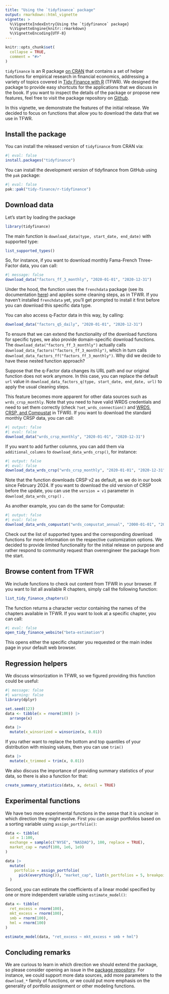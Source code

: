 ```yaml
---
title: "Using the `tidyfinance` package"
output: rmarkdown::html_vignette
vignette: >
  %\VignetteIndexEntry{Using the `tidyfinance` package}
  %\VignetteEngine{knitr::rmarkdown}
  %\VignetteEncoding{UTF-8}
---
```


```r
knitr::opts_chunk$set(
  collapse = TRUE,
  comment = "#>"
)
```

`tidyfinance` is an R package [on CRAN](https://CRAN.R-project.org/package=tidyfinance) that contains a set of helper functions for empirical research in financial economics, addressing a variety of topics covered in [Tidy Finance with R](https://www.tidy-finance.org/r/) (TFWR). We designed the package to provide easy shortcuts for the applications that we discuss in the book. If you want to inspect the details of the package or propose new features, feel free to visit the package repository on [Github](https://github.com/tidy-finance/r-tidyfinance).

In this vignette, we demonstrate the features of the initial release. We decided to focus on functions that allow you to download the data that we use in TFWR. 

## Install the package

You can install the released version of `tidyfinance` from CRAN via:

```r
#| eval: false
install.packages("tidyfinance")
```

You can install the development version of tidyfinance from GitHub using the `pak` package:

```r
#| eval: false
pak::pak("tidy-finance/r-tidyfinance")
```

## Download data 

Let's start by loading the package

```r
library(tidyfinance)
```

The main function is `download_data(type, start_date, end_date)` with supported type:
```r
list_supported_types()
```

So, for instance, if you want to download monthly Fama-French Three-Factor data, you can call:
```r
#| message: false
download_data("factors_ff_3_monthly", "2020-01-01", "2020-12-31")
```

Under the hood, the function uses the `frenchdata` package (see its documentation [here](https://CRAN.R-project.org/package=frenchdata)) and applies some cleaning steps, as in TFWR. If you haven't installed `frenchdata` yet, you'll get prompted to install it first before you can download this specific data type. 

You can also access q-Factor data in this way, by calling:

```r
download_data("factors_q5_daily", "2020-01-01", "2020-12-31")
```

To ensure that we can extend the functionality of the download functions for specific types, we also provide domain-specific download functions. The `download_data("factors_ff_3_monthly")` actually calls `download_data_factors("factors_ff_3_monthly")`, which in turn calls `download_data_factors_ff("factors_ff_3_monthly")`. Why did we decide to have these nested function approach?

Suppose that the q-Factor data changes its URL path and our original function does not work anymore. In this case, you can replace the default `url` value in `download_data_factors_q(type, start_date, end_date, url)` to apply the usual cleaning steps. 

This feature becomes more apparent for other data sources such as `wrds_crsp_monthly`. Note that you need to have valid WRDS credentials and need to set them correctly (check `?set_wrds_connection()` and [WRDS, CRSP, and Compustat](https://www.tidy-finance.org/r/wrds-crsp-and-compustat) in TFWR). If you want to download the standard monthly CRSP data, you can call:

```r
#| output: false
#| eval: false
download_data("wrds_crsp_monthly", "2020-01-01", "2020-12-31")
```

If you want to add further columns, you can add them via `additional_columns` to `download_data_wrds_crsp()`, for instance:

```r
#| output: false
#| eval: false
download_data_wrds_crsp("wrds_crsp_monthly", "2020-01-01", "2020-12-31", additional_columns = "mthvol")
```

Note that the function downloads CRSP v2 as default, as we do in our book since February 2024. If you want to download the old version of CRSP before the update, you can use the `version = v1` parameter in `download_data_wrds_crsp()` . 

As another example, you can do the same for Compustat:

```r
#| output: false
#| eval: false
download_data_wrds_compustat("wrds_compustat_annual", "2000-01-01", "2020-12-31", additional_columns = c("acoxar", "amc", "aldo"))
```

Check out the list of supported types and the corresponding download functions for more information on the respective customization options. We decided to provide limited functionality for the initial release on purpose and rather respond to community request than overengineer the package from the start.  

## Browse content from TFWR

We include functions to check out content from TFWR in your browser. If you want to list all available R chapters, simply call the following function:

```r
list_tidy_finance_chapters()
```

The function returns a character vector containing the names of the chapters available in TFWR. If you want to look at a specific chapter, you can call:

```r
#| eval: false
open_tidy_finance_website("beta-estimation")
```

This opens either the specific chapter you requested or the main index page in your default web browser. 

## Regression helpers

We discuss winsorization in TFWR, so we figured providing this function could be useful:

```r
#| message: false
#| warning: false
library(dplyr)

set.seed(123)
data <- tibble(x = rnorm(100)) |>
  arrange(x)

data |>
  mutate(x_winsorized = winsorize(x, 0.01))
```

If you rather want to replace the bottom and top quantiles of your distribution with missing values, then you can use `trim()`

```r
data |>
  mutate(x_trimmed = trim(x, 0.01))
```

We also discuss the importance of providing summary statistics of your data, so there is also a function for that:

```r
create_summary_statistics(data, x, detail = TRUE)
```

## Experimental functions

We have two more experimental functions in the sense that it is unclear in which direction they might evolve. First you can assign portfolios based on a sorting variable using `assign_portfolio()`:

```r
data <- tibble(
  id = 1:100,
  exchange = sample(c("NYSE", "NASDAQ"), 100, replace = TRUE),
  market_cap = runif(100, 1e6, 1e9)
)

data |>
  mutate(
    portfolio = assign_portfolio(
      pick(everything()), "market_cap", list(n_portfolios = 5, breakpoint_exchanges = "NYSE"))
  )
```

Second, you can estimate the coefficients of a linear model specified by one or more independent variable using `estimate_model()`:

```r
data <- tibble(
  ret_excess = rnorm(100),
  mkt_excess = rnorm(100),
  smb = rnorm(100),
  hml = rnorm(100)
)

estimate_model(data, "ret_excess ~ mkt_excess + smb + hml")
```

## Concluding remarks

We are curious to learn in which direction we should extend the package, so please consider opening an issue in the [package repository](https://github.com/tidy-finance/r-tidyfinance/issues). For instance, we could support more data sources, add more parameters to the `download_*` family of functions, or we could put more emphasis on the generality of portfolio assignment or other modeling functions. 
